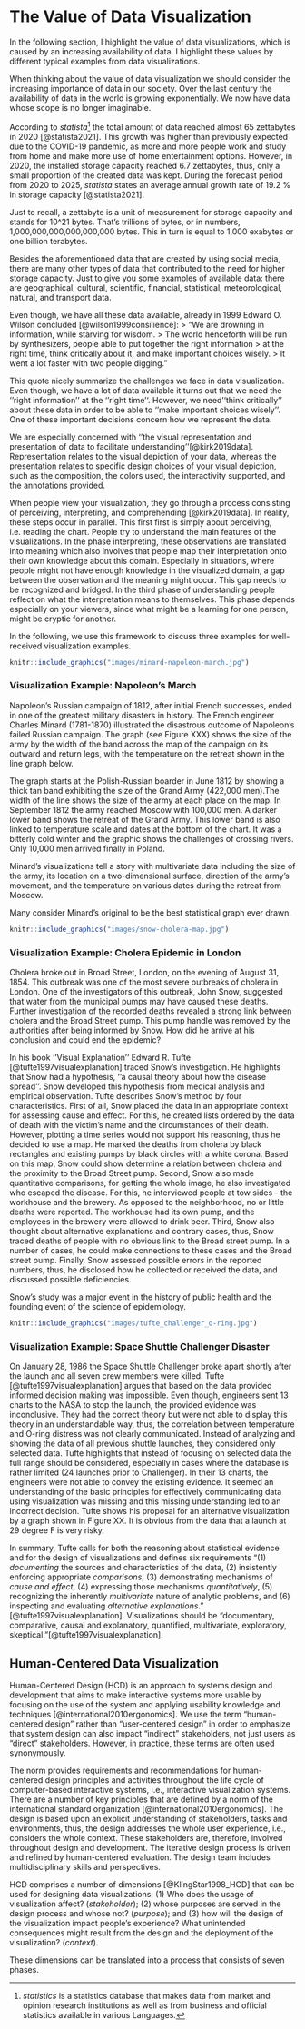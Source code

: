 #  The Value of Data Visualization {#sec:introduction}

In the following section, I highlight the value of data visualizations, which is caused by an increasing availability of data. I highlight these values by different typical examples from data visualizations. 

When thinking about the value of data visualization we should consider the increasing importance of data in our society. Over the last century the availability of data in the world is growing exponentially. We now have data whose scope is no longer imaginable. 

According to *statista*^[*statistics* is a statistics database that makes data from market and opinion research institutions as well as from business and official statistics available in various Languages.] the total amount of data reached almost 65 zettabytes in 2020 [@statista2021]. This growth was higher than previously expected due to the COVID-19 pandemic, as more and more people work and study from home and make more use of home entertainment options. However, in 2020, the installed storage capacity reached 6.7 zettabytes, thus, only a small proportion of the created data was kept. During the forecast period from 2020 to 2025, *statista* states an average annual growth rate of 19.2 % in storage capacity [@statista2021]. 

<!-- Include dicussion on big data and reference to machine learning? -->

Just to recall, a zettabyte is a unit of measurement for storage capacity and stands for 10^21 bytes. That's trillions of bytes, or in numbers, 1,000,000,000,000,000,000 bytes. This in turn is equal to 1,000 exabytes or one billion terabytes.

Besides the aforementioned data that are created by using social media, there are many other types of data that contributed to the need for higher storage capacity. Just to give you some examples of available data: there are geographical, cultural, scientific, financial, statistical, meteorological, natural, and transport data.

Even though, we have all these data available, already in 1999 Edward O. Wilson concluded [@wilson1999consilience]:
> "We are drowning in information, while starving for wisdom.
> The world henceforth will be run by synthesizers, people able to put together the right information 
> at the right time, think critically about it, and make important choices wisely.
> It went a lot faster with two people digging."

This quote nicely summarize the challenges we face in data visualization. Even though, we have a lot of data available it turns out that we need the ''right information'' at the ''right time''. However, we need ''think critically'' about these data in order to be able to ''make important choices wisely''. One of these important decisions concern how we represent the data. 

We are especially concerned with ''the visual representation and presentation of data to facilitate understanding''[@kirk2019data]. Representation relates to the visual depiction of your data, whereas the presentation relates to specific design choices of your visual depiction, such as the composition, the colors used, the interactivity supported, and the annotations provided. 

When people view your visualization, they go through a process consisting of perceiving, interpreting, and comprehending [@kirk2019data]. In reality, these steps occur in parallel. This first first is simply about perceiving, i.e. reading the chart. People try to understand the main features of the visualizations. In the phase interpreting, these observations are translated into meaning which also involves that people map their interpretation onto their own knowledge about this domain. Especially in situations, where people might not have enough knowledge in the visualized domain, a gap between the observation and the meaning might occur. This gap needs to be recognized and bridged. In the third phase of understanding people reflect on what the interpretation means to themselves. This phase depends especially on your viewers, since what might be a learning for one person, might be cryptic for another.


In the following, we use this framework to discuss three examples for well-received visualization examples. 


```r
knitr::include_graphics("images/minard-napoleon-march.jpg")
```

### Visualization Example: Napoleon's March

Napoleon's Russian campaign of 1812, after initial French successes, ended in one of the greatest military disasters in history. The French engineer Charles Minard (1781-1870) illustrated the disastrous outcome of Napoleon's failed Russian campaign. The graph (see Figure XXX) shows the size of the army by the width of the band across the map of the campaign on its outward and return legs, with the temperature on the retreat shown in the line graph below. 

The graph starts at the Polish-Russian boarder in June 1812 by showing a thick tan band exhibiting the size of the Grand Army (422,000 men).The width of the line shows the size of the army at each place on the map. In September 1812 the army reached Moscow with 100,000 men. A darker lower band shows the retreat of the Grand Army. This lower band is also linked to temperature scale and dates at the bottom of the chart. It was a bitterly cold winter and the graphic shows the challenges of crossing rivers. Only 10,000 men arrived finally in Poland. 

Minard's visualizations tell a story with multivariate data including the size of the army, its location on a two-dimensional surface, direction of the army's movement, and the temperature on various dates during the retreat from Moscow. 

Many consider Minard's original to be the best statistical graph ever drawn.


```r
knitr::include_graphics("images/snow-cholera-map.jpg")
```


### Visualization Example: Cholera Epidemic in London
<!-- Further information: https://www.ph.ucla.edu/epi/snow/highressnowmap.html -->

Cholera broke out in Broad Street, London, on the evening of August 31, 1854. This outbreak was one of the most severe outbreaks of cholera in London. One of the investigators of this outbreak, John Snow, suggested that water from the municipal pumps may have caused these deaths. Further investigation of the recorded deaths revealed a strong link between cholera and the Broad Street pump. This pump handle was removed by the authorities after being informed by Snow. How did he arrive at his conclusion and could end the epidemic?

In his book ''Visual Explanation'' Edward  R. Tufte [@tufte1997visualexplanation] traced Snow's investigation. He highlights that Snow had a hypothesis, ''a causal theory about how the disease spread''. Snow developed this hypothesis from medical analysis and empirical observation. Tufte describes Snow's method by four characteristics. First of all, Snow placed the data in an appropriate context for assessing cause and effect. For this, he created lists ordered by the data of death with the victim's name and the circumstances of their death. However, plotting a time series would not support his reasoning, thus he decided to use a map. He marked the deaths from cholera by black rectangles and existing pumps by black circles with a white corona. Based on this map, Snow could show determine a relation between cholera and the proximity to the Broad Street pump. Second, Snow also made quantitative comparisons, for getting the whole image, he also investigated who escaped the disease. For this, he interviewed people at tow sides - the workhouse and the brewery. As opposed to the neighborhood, no or little deaths were reported. The workhouse had its own pump, and the employees in the brewery were allowed to drink beer. Third, Snow also thought about alternative explanations and contrary cases, thus, Snow traced deaths of people with no obvious link to the Broad street pump. In a number of cases, he could make connections to these cases and the Broad street pump. Finally, Snow assessed possible errors in the reported numbers, thus, he disclosed how he collected or received the data, and discussed possible deficiencies. 

Snow's study was a major event in the history of public health and the founding event of the science of epidemiology. 


```r
knitr::include_graphics("images/tufte_challenger_o-ring.jpg")
```

### Visualization Example: Space Shuttle Challenger Disaster
<!-- https://www.asktog.com/books/challengerExerpt.html -->
<!-- https://en.wikipedia.org/wiki/Space_Shuttle_Challenger_disaster -->

On January 28, 1986 the Space Shuttle Challenger broke apart shortly after the launch and all seven crew members were killed. Tufte [@tufte1997visualexplanation] argues that based on the data provided informed decision making was impossible. Even though, engineers sent 13 charts to the NASA to stop the launch, the provided evidence was inconclusive. They had the correct theory but were not able to display this theory in an understandable way, thus, the correlation between temperature and O-ring distress was not clearly communicated.  Instead of analyzing and showing the data of all previous shuttle launches, they considered only selected data. Tufte highlights that instead of focusing on selected data the full range should be considered, especially in cases where the database is rather limited (24 launches prior to Challenger). In their 13 charts, the engineers were not able to convey the existing evidence. It seemed an understanding of the basic principles for effectively communicating data using visualization was missing and this missing understanding led to an incorrect decision. Tufte shows his proposal for an alternative visualization by a graph shown in Figure XX. It is obvious from the data that a launch at 29 degree F is very risky.  


In summary, Tufte calls for both the reasoning about statistical evidence and for the design of visualizations and defines six requirements "(1) *documenting* the sources and characteristics of the data, (2) insistently enforcing appropriate *comparisons*, (3) demonstrating mechanisms of *cause and effect*, (4) expressing those mechanisms *quantitatively*, (5) recognizing the inherently *multivariate* nature of analytic problems, and (6) inspecting and evaluating *alternative explanations*." [@tufte1997visualexplanation]. Visualizations should be "documentary, comparative, causal and explanatory, quantified, multivariate, exploratory, skeptical."[@tufte1997visualexplanation]. 

## Human-Centered Data Visualization {#sec:hcd}

Human-Centered Design (HCD) is an approach to systems design and development that aims to make interactive systems more usable by focusing on the use of the system and applying usability knowledge and techniques [@international2010ergonomics]. We use the term “human-centered design” rather than “user-centered design” in order to emphasize that system design can also impact “indirect” stakeholders, not just users as “direct” stakeholders. However, in practice, these terms are often used synonymously.

The norm provides requirements and recommendations for human-centered design principles and activities throughout the life cycle of computer-based interactive systems, i.e., interactive visualization systems. There are a number of key principles that are defined by a norm of the international standard organization [@international2010ergonomics]. The design is based upon an explicit understanding of stakeholders, tasks and environments, thus, the design addresses the whole user experience, i.e., considers the whole context. These stakeholders are, therefore, involved throughout design and development. The iterative design process is driven and refined by human-centered evaluation. The design team includes multidisciplinary skills and perspectives.

HCD comprises a number of dimensions [@KlingStar1998_HCD] that can be used for designing data visualizations: (1) Who does the usage of visualization affect? (*stakeholder*); (2) whose purposes are served in the design process and whose not? (*purpose*); and (3) how will the design of the visualization impact people’s experience? What unintended consequences might result from the design and the deployment of the visualization? (*context*). 

These dimensions can be translated into a process that consists of seven phases. 







